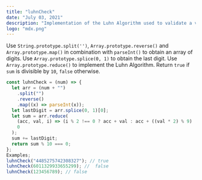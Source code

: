 ```yaml
---
title: "luhnCheck"
date: "July 03, 2021"
description: "Implementation of the Luhn Algorithm used to validate a variety of identification numbers, such as credit card numbers, IMEI numbers, National Provider Identifier numbers etc."
logo: "mdx.png"
---
```


Use `String.prototype.split('')`, `Array.prototype.reverse()` and `Array.prototype.map()` in combination with `parseInt()` to obtain an array of digits.
Use `Array.prototype.splice(0, 1)` to obtain the last digit.
Use `Array.prototype.reduce()` to implement the Luhn Algorithm.
Return `true` if `sum` is divisible by `10`, `false` otherwise.

```js
const luhnCheck = (num) => {
  let arr = (num + "")
    .split("")
    .reverse()
    .map((x) => parseInt(x));
  let lastDigit = arr.splice(0, 1)[0];
  let sum = arr.reduce(
    (acc, val, i) => (i % 2 !== 0 ? acc + val : acc + ((val * 2) % 9) || 9),
    0
  );
  sum += lastDigit;
  return sum % 10 === 0;
};
Examples;
luhnCheck("4485275742308327"); // true
luhnCheck(6011329933655299); //  false
luhnCheck(123456789); // false
```
